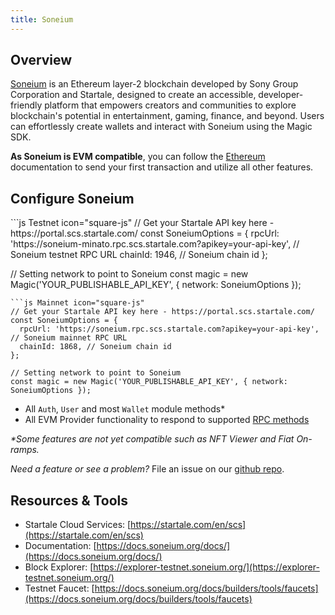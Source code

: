 ---
title: Soneium
---

## Overview

[Soneium](https://soneium.org/en/) is an Ethereum layer-2 blockchain developed by Sony Group Corporation and Startale, designed to create an accessible, developer-friendly platform that empowers creators and communities to explore blockchain's potential in entertainment, gaming, finance, and beyond. Users can effortlessly create wallets and interact with Soneium using the Magic SDK.

**As Soneium is EVM compatible**, you can follow the [Ethereum](/embedded-wallet/blockchains/ethereum/javascript) documentation to send your first transaction and utilize all other features.

## Configure Soneium

<CodeGroup>
```js Testnet icon="square-js"
// Get your Startale API key here - https://portal.scs.startale.com/
const SoneiumOptions = {
  rpcUrl: 'https://soneium-minato.rpc.scs.startale.com?apikey=your-api-key', // Soneium testnet RPC URL
  chainId: 1946, // Soneium chain id
};

// Setting network to point to Soneium
const magic = new Magic('YOUR_PUBLISHABLE_API_KEY', { network: SoneiumOptions });
```
```js Mainnet icon="square-js"
// Get your Startale API key here - https://portal.scs.startale.com/
const SoneiumOptions = {
  rpcUrl: 'https://soneium.rpc.scs.startale.com?apikey=your-api-key', // Soneium mainnet RPC URL
  chainId: 1868, // Soneium chain id
};

// Setting network to point to Soneium
const magic = new Magic('YOUR_PUBLISHABLE_API_KEY', { network: SoneiumOptions });
```
</CodeGroup>

- All `Auth`, `User` and most `Wallet` module methods\*
- All EVM Provider functionality to respond to supported [RPC methods](/embedded-wallet/api/client-side-sdks/javascript#evm-rpc-methods)

_\*Some features are not yet compatible such as NFT Viewer and Fiat On-ramps._

_Need a feature or see a problem?_ File an issue on our [github repo](https://github.com/magiclabs/magic-js).

## Resources & Tools

- Startale Cloud Services: [https://startale.com/en/scs](https://startale.com/en/scs)
- Documentation: [https://docs.soneium.org/docs/](https://docs.soneium.org/docs/)
- Block Explorer: [https://explorer-testnet.soneium.org/](https://explorer-testnet.soneium.org/)
- Testnet Faucet: [https://docs.soneium.org/docs/builders/tools/faucets](https://docs.soneium.org/docs/builders/tools/faucets)
